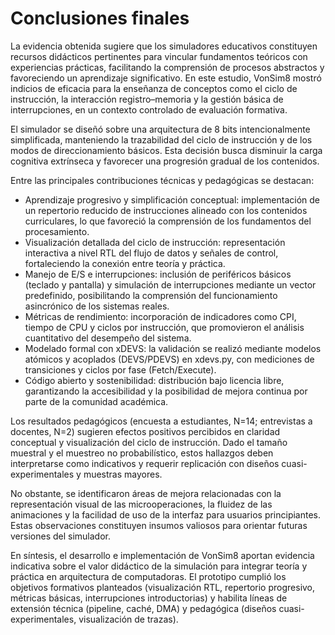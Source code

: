# Conclusiones finales {#conclusiones}

La evidencia obtenida sugiere que los simuladores educativos constituyen recursos didácticos pertinentes para vincular fundamentos teóricos con experiencias prácticas, facilitando la comprensión de procesos abstractos y favoreciendo un aprendizaje significativo. En este estudio, VonSim8 mostró indicios de eficacia para la enseñanza de conceptos como el ciclo de instrucción, la interacción registro–memoria y la gestión básica de interrupciones, en un contexto controlado de evaluación formativa.

El simulador se diseñó sobre una arquitectura de 8 bits intencionalmente simplificada, manteniendo la trazabilidad del ciclo de instrucción y de los modos de direccionamiento básicos. Esta decisión busca disminuir la carga cognitiva extrínseca y favorecer una progresión gradual de los contenidos.

Entre las principales contribuciones técnicas y pedagógicas se destacan:

- Aprendizaje progresivo y simplificación conceptual: implementación de un repertorio reducido de instrucciones alineado con los contenidos curriculares, lo que favoreció la comprensión de los fundamentos del procesamiento.  
- Visualización detallada del ciclo de instrucción: representación interactiva a nivel RTL del flujo de datos y señales de control, fortaleciendo la conexión entre teoría y práctica.  
- Manejo de E/S e interrupciones: inclusión de periféricos básicos (teclado y pantalla) y simulación de interrupciones mediante un vector predefinido, posibilitando la comprensión del funcionamiento asincrónico de los sistemas reales.  
- Métricas de rendimiento: incorporación de indicadores como CPI, tiempo de CPU y ciclos por instrucción, que promovieron el análisis cuantitativo del desempeño del sistema.  
- Modelado formal con xDEVS: la validación se realizó mediante modelos atómicos y acoplados (DEVS/PDEVS) en xdevs.py, con mediciones de transiciones y ciclos por fase (Fetch/Execute).  
- Código abierto y sostenibilidad: distribución bajo licencia libre, garantizando la accesibilidad y la posibilidad de mejora continua por parte de la comunidad académica.

Los resultados pedagógicos (encuesta a estudiantes, N=14; entrevistas a docentes, N=2) sugieren efectos positivos percibidos en claridad conceptual y visualización del ciclo de instrucción. Dado el tamaño muestral y el muestreo no probabilístico, estos hallazgos deben interpretarse como indicativos y requerir replicación con diseños cuasi-experimentales y muestras mayores. 

No obstante, se identificaron áreas de mejora relacionadas con la representación visual de las microoperaciones, la fluidez de las animaciones y la facilidad de uso de la interfaz para usuarios principiantes. Estas observaciones constituyen insumos valiosos para orientar futuras versiones del simulador.

En síntesis, el desarrollo e implementación de VonSim8 aportan evidencia indicativa sobre el valor didáctico de la simulación para integrar teoría y práctica en arquitectura de computadoras. El prototipo cumplió los objetivos formativos planteados (visualización RTL, repertorio progresivo, métricas básicas, interrupciones introductorias) y habilita líneas de extensión técnica (pipeline, caché, DMA) y pedagógica (diseños cuasi-experimentales, visualización de trazas).